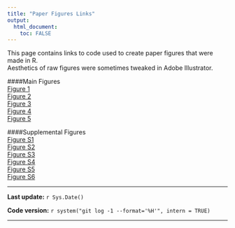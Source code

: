 ```yaml
---
title: "Paper Figures Links"
output:
  html_document:
    toc: FALSE
---
```

This page contains links to code used to create paper figures that were made in R.  
Aesthetics of raw figures were sometimes tweaked in Adobe Illustrator.

<div class="row">
<div class="col-md-3 text-center">
####Main Figures  
[Figure 1](Figure.1_script.html)  
[Figure 2](Figure.2_script.html)  
[Figure 3](Figure.3_script.html)  
[Figure 4](Figure.4_script.html)  
[Figure 5](Figure.5_links.html)  
</div>

<div class="col-md-3 text-center">
####Supplemental Figures  
[Figure S1](Figure.S1.html)  
[Figure S2](Figure.S2.html)  
[Figure S3](Figure.S3.html)  
[Figure S4](Figure.S4.html)  
[Figure S5](Figure.S5.html)  
[Figure S6](Figure.S6.html)
</div>
</div>

***
**Last update:** `r Sys.Date()`

**Code version:** `r system("git log -1 --format='%H'", intern = TRUE)`    

***
